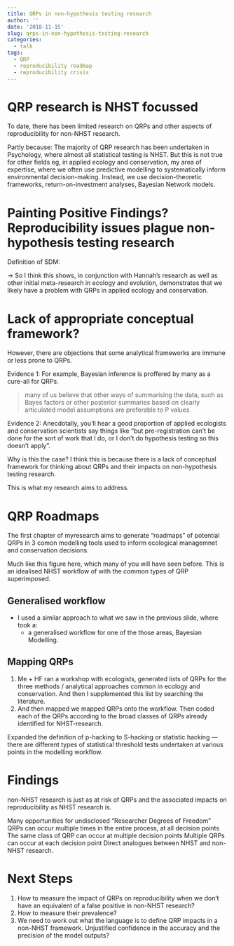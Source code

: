 ```yaml
---
title: QRPs in non-hypothesis testing research
author: ''
date: '2018-11-15'
slug: qrps-in-non-hypothesis-testing-research
categories:
  - talk
tags:
  - QRP
  - reproducibility roadmap
  - reproducibility crisis
---
```


# QRP research is NHST focussed

To date, there has been limited research on QRPs and other aspects of reproducibility for non-NHST research.

Partly because:
The majority of QRP research has been undertaken in Psychology, where almost all statistical testing is NHST.
But this is not true for other fields eg, in applied ecology and conservation, my area of expertise, where we often use predictive modelling to systematically inform environmental decision-making.
Instead, we use decision-theoretic frameworks, return-on-investment analyses, Bayesian Network models.

# Painting Positive Findings? Reproducibility issues plague non-hypothesis testing research

Definition of SDM:





-> So I think this shows, in conjunction with Hannah's research as well as other initial meta-research in ecology and evolution, demonstrates that we likely have a problem with QRPs in applied ecology and conservation.

# Lack of appropriate conceptual framework?

However, there are objections that some analytical frameworks are immune or less prone to QRPs.

Evidence 1: For example, Bayesian inference is proffered by many as a cure-all for QRPs.

> many of us believe that other ways of summarising the data, such as Bayes factors or other posterior summaries based on clearly articulated model assumptions are preferable to P values.

Evidence 2: Anecdotally, you'll hear a good proportion of applied ecologists and conservation scientists say things like "but pre-registration can't be done for the sort of work that I do, or I don't do hypothesis testing so this doesn't apply".

Why is this the case? I think this is because there is a lack of conceptual framework for thinking about QRPs and their impacts on non-hypothesis testing research. 

This is what my research aims to address.

# QRP Roadmaps

The first chapter of myresearch aims to generate "roadmaps" of potential QRPs in 3 comon modelling tools used to inform ecological managemnet and conservation decisions.

Much like this figure here, which many of you will have seen before. This is an idealised NHST workflow of with the common types of QRP superimposed.

## Generalised workflow

- I used a similar approach to what we saw in the previous slide, where took a:
	- a generalised workflow for one of the those areas, Bayesian Modelling.

## Mapping QRPs

1. Me + HF ran a workshop with ecologists, generated lists of QRPs for the three methods / analytical approaches common in ecology and conservation. And then I supplemented this list by searching the literature.
2. And then mapped we mapped QRPs onto the workflow. Then coded each of the QRPs according to the broad classes of QRPs already identified for NHST-research.

Expanded the definition of p-hacking to S-hacking or statistic hacking — there are different types of statistical threshold tests undertaken at various points in the modelling workflow.

# Findings

non-NHST research is just as at risk of QRPs and the associated impacts on reproducibility as NHST research is. 

Many opportunities for undisclosed “Researcher Degrees of Freedom”
QRPs can occur multiple times in the entire process, at all decision points
The same class of QRP can occur at multiple decision points
Multiple QRPs can occur at each decision point
Direct analogues between NHST and non-NHST research.

# Next Steps

1. How to measure the impact of QRPs on reproducibility when we don’t have an equivalent of a false positive in non-NHST research?
2. How to measure their prevalence? 
3. We need to work out what the language is to define QRP impacts in a non-NHST framework.
Unjustified confidence in the accuracy and the precision of the model outputs?
